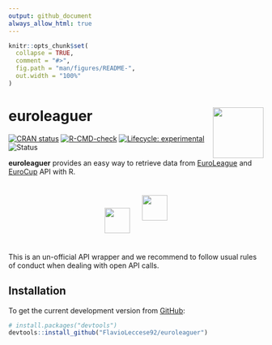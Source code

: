 ```yaml
---
output: github_document
always_allow_html: true
---
```


<!-- README.md is generated from README.Rmd. Please edit that file -->

```r
knitr::opts_chunk$set(
  collapse = TRUE,
  comment = "#>",
  fig.path = "man/figures/README-",
  out.width = "100%"
)
```

# euroleaguer <img src="man/figures/logo.png" align="right" width="100px">

<!-- badges: start -->
[![CRAN status](https://www.r-pkg.org/badges/version/euroleaguer)](https://CRAN.R-project.org/package=euroleaguer)
[![R-CMD-check](https://github.com/FlavioLeccese92/euroleaguer/actions/workflows/R-CMD-check.yaml/badge.svg)](https://github.com/FlavioLeccese92/euroleaguer/actions/workflows/R-CMD-check.yaml)
[![Lifecycle: experimental](https://img.shields.io/badge/lifecycle-experimental-orange.svg)](https://lifecycle.r-lib.org/articles/stages.html#experimental)
![Status](https://progress-bar.dev/75/?title=progress)
<!-- badges: end -->

**euroleaguer** provides an easy way to retrieve data from [EuroLeague](<https://www.euroleaguebasketball.net/euroleague/>) and [EuroCup](<https://www.euroleaguebasketball.net/eurocup/>) API with R.

<div style="display: flex; justify-content: center; align-items: center;">
  <img src="man/figures/euroleague-logo.png" align="middle" height="50px" style="padding:10px">
  <img src="man/figures/eurocup-logo.png" align="middle " height="50px" style="padding:10px">
</div>

This is an un-official API wrapper and we recommend to follow usual rules of conduct
when dealing with open API calls.

## Installation

To get the current development version from [GitHub](<https://github.com/>):

```r
# install.packages("devtools")
devtools::install_github("FlavioLeccese92/euroleaguer")
```


